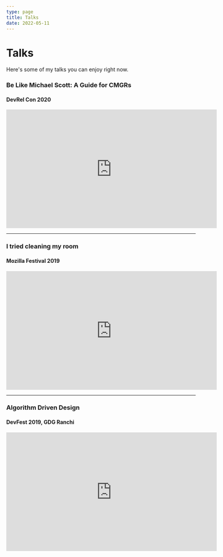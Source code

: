 ```yaml
---
type: page
title: Talks
date: 2022-05-11
---
```


# Talks

Here's some of my talks you can enjoy right now.

### Be Like Michael Scott: A Guide for CMGRs
#### DevRel Con 2020

<iframe width="560" height="315" src="https://www.youtube.com/embed/y1ctLte98DY?start=11052" title="YouTube video player" frameborder="0" allow="accelerometer; autoplay; clipboard-write; encrypted-media; gyroscope; picture-in-picture" allowfullscreen></iframe>

---

### I tried cleaning my room
#### Mozilla Festival 2019

<iframe width="560" height="315" src="https://www.youtube.com/embed/pvHMyOLaXJY" title="YouTube video player" frameborder="0" allow="accelerometer; autoplay; clipboard-write; encrypted-media; gyroscope; picture-in-picture" allowfullscreen></iframe>

---

### Algorithm Driven Design
#### DevFest 2019, GDG Ranchi

<iframe width="560" height="315" src="https://www.youtube.com/embed/fpywlSdtvUk" title="YouTube video player" frameborder="0" allow="accelerometer; autoplay; clipboard-write; encrypted-media; gyroscope; picture-in-picture" allowfullscreen></iframe>